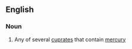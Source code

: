 ==English==

===Noun===
{{en-noun}}

# {{label|en|inorganic chemistry}} Any of several [[cuprate]]s that contain [[mercury]]